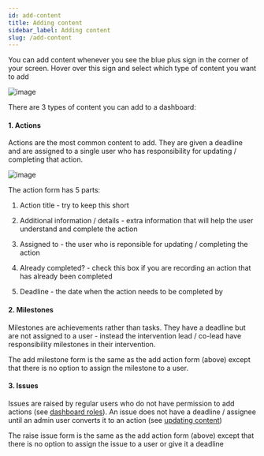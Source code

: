 ```yaml
---
id: add-content
title: Adding content
sidebar_label: Adding content
slug: /add-content
---
```


You can add content whenever you see the blue plus sign in the corner of your
screen. Hover over this sign and select which type of content you want to add


<div style={{textAlign: 'center'}}>

  ![image](assets/add-content-button.png)

</div>


There are 3 types of content you can add to a dashboard:


#### 1. Actions

Actions are the most common content to add. They are given a deadline and are
assigned to a single user who has responsibility for updating / completing that
action.


<div style={{textAlign: 'center'}}>

  ![image](assets/add-action.png)

</div>


The action form has 5 parts:

1. Action title - try to keep this short


2. Additional information  / details - extra information that will help the user
understand and complete the action


3. Assigned to - the user who is reponsible for updating / completing the action


4. Already completed? - check this box if you are recording an action that has
already been completed


5. Deadline - the date when the action needs to be completed by


#### 2. Milestones

Milestones are achievements rather than tasks. They have a deadline but are not
assigned to a user - instead the intervention lead / co-lead have responsibility
milestones in their intervention.


The add milestone form is the same as the add action form (above) except
that there is no option to assign the milestone to a user.


#### 3. Issues

Issues are raised by regular users who do not have permission
to add actions (see [dashboard roles](dashboard-roles)). An issue does not have
a deadline / assignee until an admin user converts it to an action
(see [updating content](updating-content))


The raise issue form is the same as the add action form (above) except
that there is no option to assign the issue to a user or give it a deadline